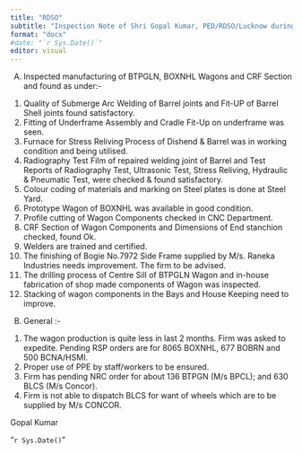 ```yaml
---
title: "RDSO"
subtitle: "Inspection Note of Shri Gopal Kumar, PED/RDSO/Lucknow during his visit at M/s Modern Industries, Sahibabad on dated 23.12.2022" 
format: "docx"
#date: "`r Sys.Date()`"
editor: visual
---
```




A)	Inspected manufacturing of BTPGLN, BOXNHL Wagons and CRF Section and found as under:-
1)	Quality of Submerge Arc Welding of Barrel joints and Fit-UP of Barrel Shell joints found satisfactory.
2)	Fitting of Underframe Assembly and Cradle Fit-Up on underframe was seen.
3)	Furnace for Stress Reliving Process of Dishend & Barrel  was in working condition and being utilised.
4)	Radiography Test Film of repaired welding joint of Barrel and Test Reports of Radiography Test, Ultrasonic Test, Stress Reliving, Hydraulic & Pneumatic Test, were checked & found satisfactory.
5)	Colour coding of materials and marking on Steel plates is done at Steel Yard.
6)	Prototype Wagon of BOXNHL was available in good condition.
7)	Profile cutting of Wagon Components checked in CNC Department.
8)	CRF Section of Wagon Components and Dimensions of End stanchion checked, found Ok.
9)	Welders are trained and certified.
10)	The finishing of Bogie No.7972 Side Frame supplied by M/s. Raneka Industries needs improvement.  The firm to be advised.
11)	The drilling process of Centre Sill of BTPGLN Wagon and in-house fabrication of shop made components of Wagon was inspected.
12)	Stacking of wagon components in the Bays and House Keeping need to improve.
B)	General :-
1)	The wagon production is quite less in last 2 months.  Firm was asked to expedite. Pending RSP orders are for 8065 BOXNHL, 677 BOBRN and 500 BCNA/HSMI.  
2)	Proper use of PPE by staff/workers to be ensured.
3)	Firm has pending NRC order for about 136 BTPGN  (M/s BPCL); and 630 BLCS (M/s Concor).
4)	Firm is not able to dispatch BLCS for want of wheels which are to be supplied by M/s CONCOR.

Gopal Kumar

"`r Sys.Date()`" 
